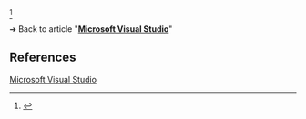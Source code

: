 {{LSR
|article = Microsoft Visual Studio
|latest_release_version = 2017
|latest_release_date = {{release date and age|2017|3|7}}
}}<ref>{{cite web | url = https://www.visualstudio.com/news/releasenotes/vs2017-relnotes | title = Visual Studio 2017 }}</ref><noinclude>

➔ Back to article "'''[[Microsoft Visual Studio]]'''"

==References==
{{reflist}}

[[Category:最新稳定版模板|Microsoft Visual Studio]]

</noinclude>